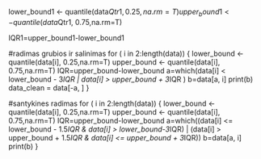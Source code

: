 lower_bound1 <- quantile(data$Qtr1, 0.25,na.rm=T)
upper_bound1 <- quantile(data$Qtr1, 0.75,na.rm=T)

IQR1=upper_bound1-lower_bound1


#radimas grubios ir salinimas
for ( i in 2:length(data))
{
  lower_bound <- quantile(data[i], 0.25,na.rm=T)
  upper_bound <- quantile(data[i], 0.75,na.rm=T)
  IQR=upper_bound-lower_bound
  a=which(data[i] < lower_bound - 3*IQR | data[i] > upper_bound + 3*IQR )
  b=data[a, i]
  print(b)
  data_clean = data[-a, ]
}

#santykines radimas
for ( i in 2:length(data))
{
  lower_bound <- quantile(data[i], 0.25,na.rm=T)
  upper_bound <- quantile(data[i], 0.75,na.rm=T)
  IQR=upper_bound-lower_bound
  a=which((data[i] <= lower_bound - 1.5*IQR & data[i] > lower_bound-3*IQR) | (data[i] > upper_bound + 1.5*IQR &
                                                                              data[i] <= upper_bound + 3*IQR))
  b=data[a, i]
  print(b)
}